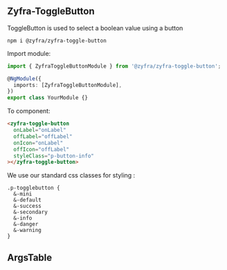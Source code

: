 
## Zyfra-ToggleButton

<Subtitle>ToggleButton is used to select a boolean value using a button</Subtitle>

```
npm i @zyfra/zyfra-toggle-button
```

Import module:

```typescript
import { ZyfraToggleButtonModule } from '@zyfra/zyfra-toggle-button';

@NgModule({
  imports: [ZyfraToggleButtonModule],
})
export class YourModule {}
```

To component:

```html
<zyfra-toggle-button
  onLabel="onLabel"
  offLabel="offLabel"
  onIcon="onLabel"
  offIcon="offLabel"
  styleClass="p-button-info"
></zyfra-toggle-button>
```

We use our standard css classes for styling :

```
.p-togglebutton {
  &-mini
  &-default
  &-success
  &-secondary
  &-info
  &-danger
  &-warning
}
```

## ArgsTable

<ArgsTable of={ZyfraToggleButtonComponent} />
